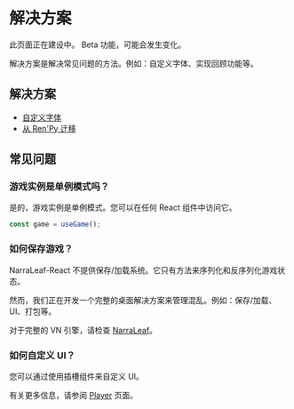 
# 解决方案

<Callout type="warning" emoji="⚠️">
    此页面正在建设中。
</Callout>

<Callout type="warning" emoji="⚠️">
    Beta 功能，可能会发生变化。
</Callout>

解决方案是解决常见问题的方法。例如：自定义字体、实现回顾功能等。

## 解决方案

- [自定义字体](./solutions/font)
- [从 Ren'Py 迁移](./solutions/from-renpy)
## 常见问题

### 游戏实例是单例模式吗？

是的，游戏实例是单例模式。您可以在任何 React 组件中访问它。

```typescript
const game = useGame();
```

### 如何保存游戏？

NarraLeaf-React 不提供保存/加载系统。它只有方法来序列化和反序列化游戏状态。

然而，我们正在开发一个完整的桌面解决方案来管理混乱。例如：保存/加载、UI、打包等。

对于完整的 VN 引擎，请检查 [NarraLeaf](https://github.com/NarraLeaf/NarraLeaf)。

### 如何自定义 UI？

您可以通过使用插槽组件来自定义 UI。

有关更多信息，请参阅 [Player](./player) 页面。
